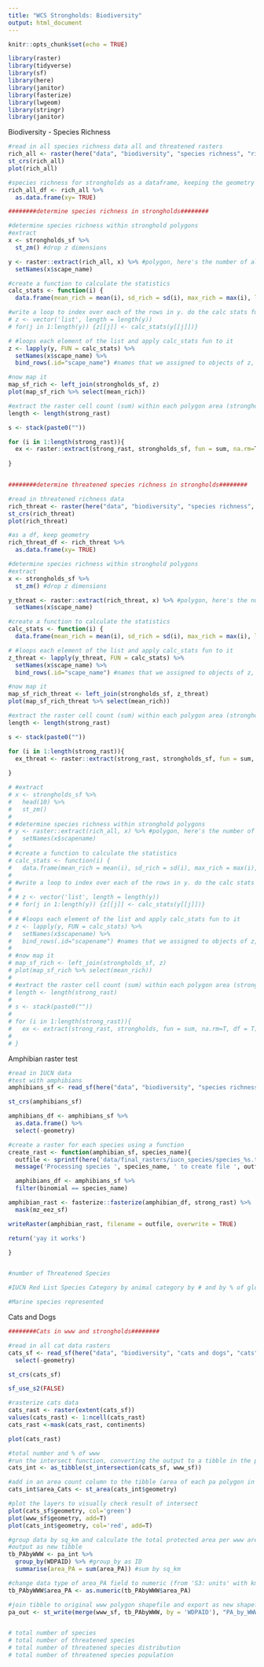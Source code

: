```yaml
---
title: "WCS Strongholds: Biodiversity"
output: html_document
---
```



```r
knitr::opts_chunk$set(echo = TRUE)

library(raster)
library(tidyverse)
library(sf)
library(here)
library(janitor)
library(fasterize)
library(lwgeom)
library(stringr)
library(janitor)

```

Biodiversity - Species Richness
```r

#read in all species richness data all and threatened rasters
rich_all <- raster(here("data", "biodiversity", "species richness", "rich_all", "Richness_all.tif"))
st_crs(rich_all)
plot(rich_all)

#species richness for strongholds as a dataframe, keeping the geometry
rich_all_df <- rich_all %>% 
  as.data.frame(xy= TRUE)

########determine species richness in strongholds########

#determine species richness within stronghold polygons
#extract
x <- strongholds_sf %>%
  st_zm() #drop z dimensions

y <- raster::extract(rich_all, x) %>% #polygon, here's the number of all of the cells
  setNames(x$scape_name)

#create a function to calculate the statistics
calc_stats <- function(i) {
  data.frame(mean_rich = mean(i), sd_rich = sd(i), max_rich = max(i), length = length(i))}

#write a loop to index over each of the rows in y. do the calc stats function
# z <- vector('list', length = length(y))
# for(j in 1:length(y)) {z[[j]] <- calc_stats(y[[j]])}

# #loops each element of the list and apply calc_stats fun to it
z <- lapply(y, FUN = calc_stats) %>%
  setNames(x$scape_name) %>% 
  bind_rows(.id="scape_name") #names that we assigned to objects of z, bind all of the dataframes together, new column based on the id based on the list elements

#now map it
map_sf_rich <- left_join(strongholds_sf, z)
plot(map_sf_rich %>% select(mean_rich))

#extract the raster cell count (sum) within each polygon area (strongholds)
length <- length(strong_rast)

s <- stack(paste0(""))

for (i in 1:length(strong_rast)){
  ex <- raster::extract(strong_rast, strongholds_sf, fun = sum, na.rm=T, df = T)
  
}


########determine threatened species richness in strongholds########

#read in threatened richness data
rich_threat <- raster(here("data", "biodiversity", "species richness", "rich_threat", "Richness_crenvu.tif"))
st_crs(rich_threat)
plot(rich_threat)

#as a df, keep geometry
rich_threat_df <- rich_threat %>% 
  as.data.frame(xy= TRUE)

#determine species richness within stronghold polygons
#extract
x <- strongholds_sf %>%
  st_zm() #drop z dimensions

y_threat <- raster::extract(rich_threat, x) %>% #polygon, here's the number of all of the cells
  setNames(x$scape_name)

#create a function to calculate the statistics
calc_stats <- function(i) {
  data.frame(mean_rich = mean(i), sd_rich = sd(i), max_rich = max(i), length = length(i))}

# #loops each element of the list and apply calc_stats fun to it
z_threat <- lapply(y_threat, FUN = calc_stats) %>%
  setNames(x$scape_name) %>% 
  bind_rows(.id="scape_name") #names that we assigned to objects of z, bind all of the dataframes together, new column based on the id based on the list elements

#now map it
map_sf_rich_threat <- left_join(strongholds_sf, z_threat)
plot(map_sf_rich_threat %>% select(mean_rich))

#extract the raster cell count (sum) within each polygon area (strongholds)
length <- length(strong_rast)

s <- stack(paste0(""))

for (i in 1:length(strong_rast)){
  ex_threat <- raster::extract(strong_rast, strongholds_sf, fun = sum, na.rm=T, df = T)
  
}

# #extract 
# x <- strongholds_sf %>% 
#   head(10) %>% 
#   st_zm()
# 
# #determine species richness within stronghold polygons
# y <- raster::extract(rich_all, x) %>% #polygon, here's the number of all of the cells
#   setNames(x$scapename)
# 
# #create a function to calculate the statistics
# calc_stats <- function(i) {
#   data.frame(mean_rich = mean(i), sd_rich = sd(i), max_rich = max(i), length = length(i))}
# 
# #write a loop to index over each of the rows in y. do the calc stats function
# 
# # z <- vector('list', length = length(y))
# # for(j in 1:length(y)) {z[[j]] <- calc_stats(y[[j]])}
# 
# # #loops each element of the list and apply calc_stats fun to it
# z <- lapply(y, FUN = calc_stats) %>%
#   setNames(x$scapename) %>% 
#   bind_rows(.id="scapename") #names that we assigned to objects of z, bind all of the dataframes together, new column based on the id based on the list elements
# 
# #now map it
# map_sf_rich <- left_join(strongholds_sf, z)
# plot(map_sf_rich %>% select(mean_rich))
# 
# #extract the raster cell count (sum) within each polygon area (strongholds)
# length <- length(strong_rast)
# 
# s <- stack(paste0(""))
# 
# for (i in 1:length(strong_rast)){
#   ex <- extract(strong_rast, strongholds, fun = sum, na.rm=T, df = T)
#   
# }

```


Amphibian raster test
```r
#read in IUCN data
#test with amphibians
amphibians_sf <- read_sf(here("data", "biodiversity", "species richness", "amphibians", "AMPHIBIANS.shp"))

st_crs(amphibians_sf)

amphibians_df <- amphibians_sf %>% 
  as.data.frame() %>% 
  select(-geometry)

#create a raster for each species using a function
create_rast <- function(amphibian_sf, species_name){
  outfile <- sprintf(here('data/final_rasters/iucn_species/species_%s.tif'), species_name)
  message('Processing species ', species_name, ' to create file ', outfile)

  amphibians_df <- amphibians_sf %>%
  filter(binomial == species_name)

amphibian_rast <- fasterize::fasterize(amphibian_df, strong_rast) %>% 
  mask(mz_eez_sf)

writeRaster(amphibian_rast, filename = outfile, overwrite = TRUE)

return('yay it works')

}


#number of Threatened Species

#IUCN Red List Species Category by animal category by # and by % of global total

#Marine species represented

```


Cats and Dogs
```r

########Cats in www and strongholds########

#read in all cat data rasters
cats_sf <- read_sf(here("data", "biodiversity", "cats and dogs", "cats", "cats.shp")) %>% 
  select(-geometry)

st_crs(cats_sf)

sf_use_s2(FALSE)

#rasterize cats data
cats_rast <- raster(extent(cats_sf))
values(cats_rast) <- 1:ncell(cats_rast)
cats_rast <-mask(cats_rast, continents)

plot(cats_rast)

#total number and % of www
#run the intersect function, converting the output to a tibble in the process
cats_int <- as_tibble(st_intersection(cats_sf, www_sf))

#add in an area count column to the tibble (area of each pa polygon in intersect layer)
cats_int$area_Cats <- st_area(cats_int$geometry)

#plot the layers to visually check result of intersect
plot(cats_sf$geometry, col='green')
plot(www_sf$geometry, add=T)
plot(cats_int$geometry, col='red', add=T)

#group data by sq_km and calculate the total protected area per www area
#output as new tibble
tb_PAbyWWW <- pa_int %>%
  group_by(WDPAID) %>% #group_by as ID
  summarise(area_PA = sum(area_PA)) #sum by sq_km

#change data type of area_PA field to numeric (from 'S3: units' with km^2 suffix)
tb_PAbyWWW$area_PA <- as.numeric(tb_PAbyWWW$area_PA)

#join tibble to original www polygon shapefile and export as new shapefile
pa_out <- st_write(merge(www_sf, tb_PAbyWWW, by = 'WDPAID'), "PA_by_WWW.shp")


# total number of species
# total number of threatened species
# total number of threatened species distribution
# total number of threatened species population
```

